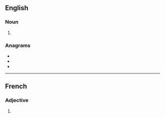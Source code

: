 ==English==

===Noun===
{{head|en|noun plural form}}

# {{plural of|odorant|lang=en}}

===Anagrams===
* {{l|en|donators}}
* {{l|en|tandoors}}
* {{l|en|tornados}}

----

==French==

===Adjective===
{{fr-adj-form}}

# {{masculine plural of|odorant|lang=fr}}